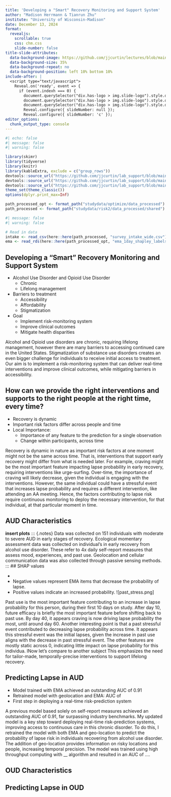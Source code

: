 ```yaml
---
title: 'Developing a "Smart" Recovery Monitoring and Support System'
author: "Madison Herrmann & Tianrun Zhu"
institute: "University of Wisconsin-Madison"
date: December 13, 2024
format: 
  revealjs:
    scrollable: true
    css: chm.css
    slide-number: false 
title-slide-attributes:
  data-background-image: https://github.com/jjcurtin/lectures/blob/main/images/smartphone_know_you.png?raw=true
  data-background-size: 35%
  data-background-repeat: no
  data-background-position: left 10% bottom 10%
include-after: |
  <script type="text/javascript">
    Reveal.on('ready', event => {
      if (event.indexh === 0) {
        document.querySelector("div.has-logo > img.slide-logo").style.display = "block";
        document.querySelector("div.has-logo > img.slide-logo").style.display = "block";
        document.querySelector("div.has-logo > img.slide-logo").style.display = "none";
        Reveal.configure({ slideNumber: null });
        Reveal.configure({ slideNumber: 'c' });
editor_options: 
  chunk_output_type: console
---
```


```r
#| echo: false
#| message: false
#| warning: false

library(skimr)
library(tidyverse) 
library(knitr)
library(kableExtra, exclude = c("group_rows"))
devtools::source_url("https://github.com/jjcurtin/lab_support/blob/main/fun_eda.R?raw=true")
devtools::source_url("https://github.com/jjcurtin/lab_support/blob/main/format_path.R?raw=true")
devtools::source_url("https://github.com/jjcurtin/lab_support/blob/main/fun_plots.R?raw=true")
theme_set(theme_classic())
options(dplyr.print_max=Inf)

path_processed_opt <- format_path("studydata/optimize/data_processed")
path_processed <- format_path("studydata/risk2/data_processed/shared")
```

```r
#| message: false
#| warning: false

# Read in data
intake <- read_csv(here::here(path_processed, "survey_intake_wide.csv"))
ema <- read_rds(here::here(path_processed_opt, "ema_1day_shapley_labels.rds"))
```

## Developing a "Smart" Recovery Monitoring and Support System

::: incremental
- Alcohol Use Disorder and Opioid Use Disorder
  - Chronic
  - Lifelong management
- Barriers to treatment
  - Accessibility
  - Affordability
  - Stigmatization
- Goal
  - Implement risk-monitoring system 
  - Improve clinical outcomes
  - Mitigate health disparities
:::

::: {.notes}
Alcohol and Opioid use disorders are chronic, requiring lifelong management, however there are many barriers to accessing continued care in the United States. Stigmatization of substance use disorders creates an even bigger challenge for individuals to receive initial access to treatment. Our aim is to implement a risk-monitoring system that can deliver real-time interventions and improve clinical outcomes, while mitigating barriers in accessibility. 
:::

## How can we provide the **right interventions and supports** to the **right people** at the **right time**, **every time**?

::: incremental
- Recovery is dynamic
- Important risk factors differ across people and time
- Local Importance: 
  - Importance of any feature to the prediction for a single observation
  - Change within participants, across time
:::  

::: {.notes}
Recovery is dynamic in nature as important risk factors at one moment might not be the same across time. That is, interventions that support early recovery might differ from what is needed later. For example, craving might be the most important feature impacting lapse probability in early recovery, requiring interventions like urge-surfing. Over-time, the importance of craving will likely decrease, given the individual is engaging with the interventions. However, the same individual could have a stressful event that increases lapse probability and requires a different intervention, like attending an AA meeting. Hence, the factors contributing to lapse risk require continuous monitoring to deploy the necessary intervention, for that individual, at that particular moment in time.
:::

## AUD Characteristics

**insert plots**
::: {.notes}
Data was collected on 151 individuals with moderate to severe AUD in early stages of recovery. Ecological momentary assessment data was collected on individual's in early recovery from alcohol use disorder. These refer to 4x daily self-report measures that assess mood, experiences, and past use. Geolocation and cellular communication data was also collected through passive sensing methods. 
:::
## SHAP values

::: incremental
-  
- Negative values represent EMA items that decrease the probability of lapse. 
- Positive values indicate an increased probability.
![past_stress.png]
:::

::: {.notes}
 Past use is the most important feature contributing to an increase in lapse probability for this person, during their first 10 days on study. After day 10, future efficacy is briefly the most important feature before shifting back to past use. By day 40, it appears craving is now driving lapse probability the most, until around day 60. Another interesting point is that a past stressful event contributed to decreasing lapse probability across time. It appears this stressful event was the initial lapses, given the increase in past use aligns with the decrease in past stressful event. The other features are mostly static across 0, indicating little impact on lapse probability for this individua. lNow let's compare to another subject This emphasizes the need for tailor-made, temporally-precise interventions to support lifelong recovery.
:::

## Predicting Lapse in AUD

::: incremental
- Model trained with EMA achieved an outstanding AUC of 0.91
- Retrained model with geolocation and EMA: AUC of
- First step in deploying a real-time risk-prediction system
:::

::: {.notes}
 A previous model based solely on self-report measures achieved an outstanding AUC of 0.91, far surpassing industry benchmarks. My updated model is a key step toward deploying real-time risk-prediction systems, improving access to continuous care in this chronic disorder.
To do this, I retrained the model with both EMA and geo-location to predict the probability of lapse risk in individuals recovering from alcohol use disorder. The addition of geo-location provides information on risky locations and people, increasing temporal precision. The model was trained using high throughput computing with __ algorithm and resulted in an AUC of ....
:::

## OUD Characteristics

## Predicting Lapse in OUD




